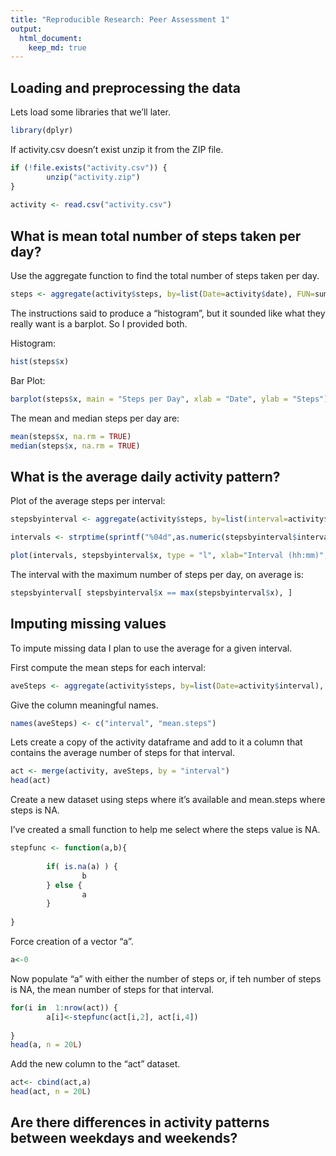 ```yaml
---
title: "Reproducible Research: Peer Assessment 1"
output: 
  html_document:
    keep_md: true
---
```



## Loading and preprocessing the data
Lets load some libraries that we'll later.

```r
library(dplyr)
```

If activity.csv doesn't exist unzip it from the ZIP file.  

```r
if (!file.exists("activity.csv")) {
        unzip("activity.zip")
}
 
activity <- read.csv("activity.csv")
```

## What is mean total number of steps taken per day?

Use the aggregate function to find the total number of steps taken per day.  

```r
steps <- aggregate(activity$steps, by=list(Date=activity$date), FUN=sum)
```

The instructions said to produce a "histogram", but it sounded like what they really want is a barplot.  So I provided both.  

Histogram:
```r
hist(steps$x)
```

Bar Plot:
```r
barplot(steps$x, main = "Steps per Day", xlab = "Date", ylab = "Steps")
```

The mean and median steps per day are:  

```r
mean(steps$x, na.rm = TRUE)
median(steps$x, na.rm = TRUE)
```


## What is the average daily activity pattern?

Plot of the average steps per interval:

```r
stepsbyinterval <- aggregate(activity$steps, by=list(interval=activity$interval), FUN=mean, na.rm = TRUE)

intervals <- strptime(sprintf("%04d",as.numeric(stepsbyinterval$interval)), format = "%H%M")

plot(intervals, stepsbyinterval$x, type = "l", xlab="Interval (hh:mm)", ylab="Steps per Interval")
```  

The interval with the maximum number of steps per day, on average is:

```r

stepsbyinterval[ stepsbyinterval$x == max(stepsbyinterval$x), ]

```


## Imputing missing values

To impute missing data I plan to use the average for a given interval.  

First compute the mean steps for each interval:

```r
aveSteps <- aggregate(activity$steps, by=list(Date=activity$interval), FUN=mean, na.rm=TRUE)
```

Give the column meaningful names.

```r
names(aveSteps) <- c("interval", "mean.steps")
```

Lets create a copy of the activity dataframe and add to it a column that contains the 
average number of steps for that interval.

```r
act <- merge(activity, aveSteps, by = "interval")
head(act)
```

Create a new dataset using steps where it's available and mean.steps where steps is NA.

I've created a small function to help me select where the steps value is NA.

```r
stepfunc <- function(a,b){
        
        if( is.na(a) ) {
                b
        } else {
                a
        }
        
} 
```

Force creation of a vector "a".
```r
a<-0
```

Now populate "a" with either the number of steps or, if teh number of steps is NA, the mean number of steps for that interval.
```r
for(i in  1:nrow(act)) {
        a[i]<-stepfunc(act[i,2], act[i,4])
        
}
head(a, n = 20L)
```

Add the new column to the "act" dataset.
```r
act<- cbind(act,a)
head(act, n = 20L)
```

## Are there differences in activity patterns between weekdays and weekends?




